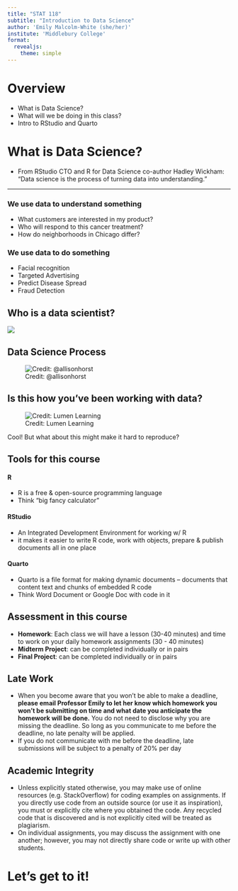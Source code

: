 ```yaml
---
title: "STAT 118"
subtitle: "Introduction to Data Science"
author: 'Emily Malcolm-White (she/her)'
institute: 'Middlebury College'
format: 
  revealjs:
    theme: simple
---
```


# Overview

::: {.incremental}
- What is Data Science?
- What will we be doing in this class?
- Intro to RStudio and Quarto
:::


# What is Data Science?

::: {.incremental}
- From RStudio CTO and R for Data Science co-author Hadley Wickham: "Data science is
the process of turning data into understanding."
:::

---

### We use data to understand something

::: {.incremental}
- What customers are interested in my product?
- Who will respond to this cancer treatment?
- How do neighborhoods in Chicago differ?
:::

### We use data to do something

::: {.incremental}
- Facial recognition
- Targeted Advertising
- Predict Disease Spread
- Fraud Detection
:::


## Who is a data scientist? 

![](https://d31kydh6n6r5j5.cloudfront.net/uploads/sites/114/2018/02/Data-Science-Venn-Diagram-by-Shelly-Palmer-2015-1ct291l.png)


## Data Science Process

![Credit: @allisonhorst](https://ecorepsci.github.io/reproducible-science/img/environmental-data-science-r4ds-general.png)

## Is this how you've been working with data? {.smaller}
![Credit: Lumen Learning](https://s3-us-west-2.amazonaws.com/courses-images/wp-content/uploads/sites/1844/2017/07/27185629/chartintoword8.png)

Cool! But what about this might make it hard to reproduce? 

## Tools for this course {.smaller}

#### R 
::: {.incremental}
- R is a free & open-source programming language
- Think “big fancy calculator”
:::

#### RStudio 

::: {.incremental}
- An Integrated Development Environment for working w/ R 
- it makes it easier to write R code, work with objects, prepare & publish documents all in one place
:::

#### Quarto 

::: {.incremental}
- Quarto is a file format for making dynamic documents -- documents that content text and chunks of embedded R code
- Think Word Document or Google Doc with code in it
:::

## Assessment in this course

:::{.incremental}
- **Homework**: Each class we will have a lesson (30-40 minutes) and time to work on your daily homework assignments (30 - 40 minutes)
- **Midterm Project**: can be completed individually or in pairs
- **Final Project**: can be completed individually or in pairs
:::

## Late Work

:::{.incremental}
-   When you become aware that you won't be able to make a deadline, **please email Professor Emily to let her know which homework you won't be submitting on time and what date you anticipate the homework will be done.** You do not need to disclose why you are missing the deadline. So long as you communicate to me before the deadline, no late penalty will be applied.
-   If you do not communicate with me before the deadline, late submissions will be subject to a penalty of 20% per day
:::

## Academic Integrity

:::{.incremental}
- Unless explicitly stated otherwise, you may make use of online resources (e.g. StackOverflow) for coding examples on assignments. If you directly use code from an outside source (or use it as inspiration), you must or explicitly cite where you obtained the code. Any recycled code that is discovered and is not explicitly cited will be treated as plagiarism.
- On individual assignments, you may discuss the assignment with one another; however, you may not directly share code or write up with other students.
:::


# Let's get to it!